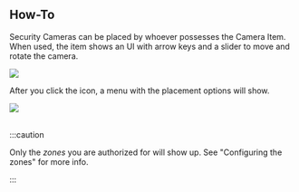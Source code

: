 
## How-To
Security Cameras can be placed by whoever possesses the Camera Item.<br/>
When used, the item shows an UI with arrow keys and a slider to move and rotate the camera.

<img src={PlacingMenu} />

After you click the <FontAwesomeIcon icon={faCheck} /> icon, a menu with the placement options will show.

<img src={FinishPlacing} />
<br />
<br />

:::caution

Only the *zones* you are authorized for will show up.
See "Configuring the zones" for more info.

:::